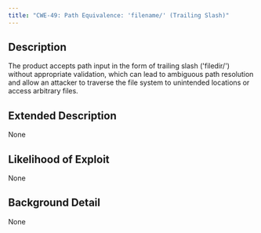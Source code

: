 ```yaml
---
title: "CWE-49: Path Equivalence: 'filename/' (Trailing Slash)"
---
```


## Description
The product accepts path input in the form of trailing slash ('filedir/') without appropriate validation, which can lead to ambiguous path resolution and allow an attacker to traverse the file system to unintended locations or access arbitrary files.

## Extended Description
None

## Likelihood of Exploit
None

## Background Detail
None
        